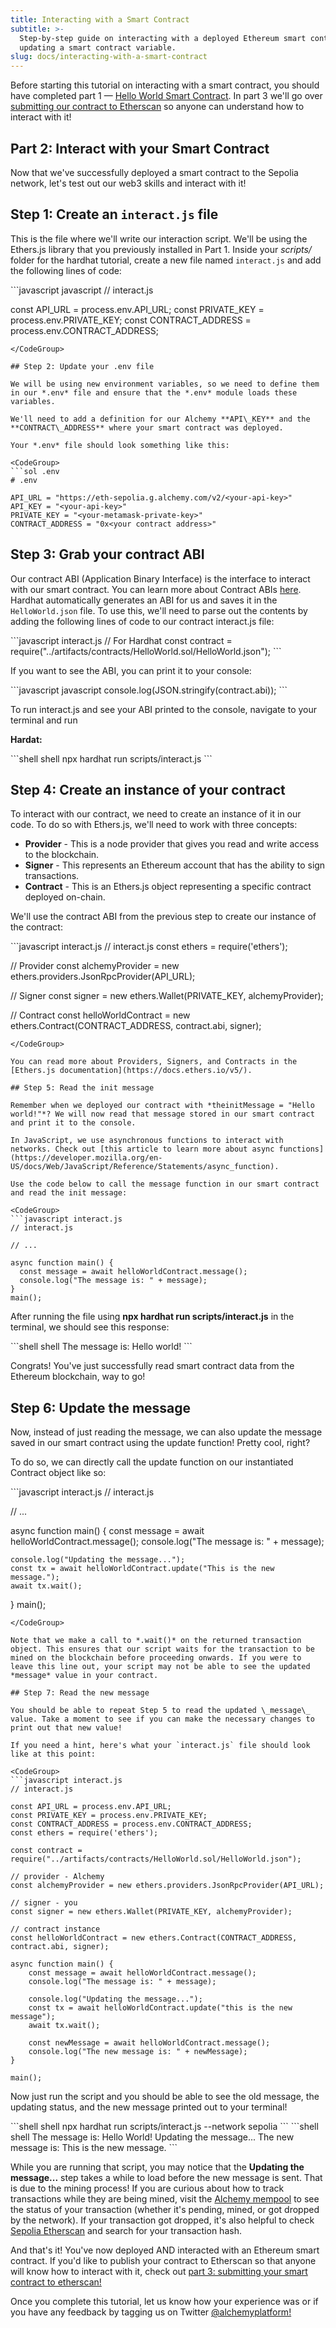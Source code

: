 ```yaml
---
title: Interacting with a Smart Contract
subtitle: >-
  Step-by-step guide on interacting with a deployed Ethereum smart contract by
  updating a smart contract variable.
slug: docs/interacting-with-a-smart-contract
---
```



Before starting this tutorial on interacting with a smart contract, you should have completed part 1 — [Hello World Smart Contract](https://alchemyenterprisegroup.readme.io/alchemy-docs/docs/hello-world-smart-contract). In part 3 we'll go over [submitting our contract to Etherscan](https://docs.alchemy.com/alchemy/tutorials/hello-world-smart-contract/submitting-your-smart-contract-to-etherscan) so anyone can understand how to interact with it!

## Part 2: Interact with your Smart Contract

Now that we've successfully deployed a smart contract to the Sepolia network, let's test out our web3 skills and interact with it!

## Step 1: Create an `interact.js` file

This is the file where we'll write our interaction script. We'll be using the Ethers.js library that you previously installed in Part 1. Inside your *scripts/* folder for the hardhat tutorial, create a new file named `interact.js` and add the following lines of code:

<CodeGroup>
  ```javascript javascript
  // interact.js

  const API_URL = process.env.API_URL;
  const PRIVATE_KEY = process.env.PRIVATE_KEY;
  const CONTRACT_ADDRESS = process.env.CONTRACT_ADDRESS;
  ```
</CodeGroup>

## Step 2: Update your .env file

We will be using new environment variables, so we need to define them in our *.env* file and ensure that the *.env* module loads these variables.

We'll need to add a definition for our Alchemy **API\_KEY** and the **CONTRACT\_ADDRESS** where your smart contract was deployed.

Your *.env* file should look something like this:

<CodeGroup>
  ```sol .env
  # .env

  API_URL = "https://eth-sepolia.g.alchemy.com/v2/<your-api-key>"
  API_KEY = "<your-api-key>"
  PRIVATE_KEY = "<your-metamask-private-key>"
  CONTRACT_ADDRESS = "0x<your contract address>"
  ```
</CodeGroup>

## Step 3: Grab your contract ABI

Our contract ABI (Application Binary Interface) is the interface to interact with our smart contract. You can learn more about Contract ABIs [here](/docs/deep-dive-into-eth_getlogs#what-are-abis). Hardhat automatically generates an ABI for us and saves it in the `HelloWorld.json` file. To use this, we'll need to parse out the contents by adding the following lines of code to our contract interact.js file:

<CodeGroup>
  ```javascript interact.js
  // For Hardhat 
  const contract = require("../artifacts/contracts/HelloWorld.sol/HelloWorld.json");
  ```
</CodeGroup>

If you want to see the ABI, you can print it to your console:

<CodeGroup>
  ```javascript javascript
  console.log(JSON.stringify(contract.abi));
  ```
</CodeGroup>

To run interact.js and see your ABI printed to the console, navigate to your terminal and run

**Hardat:**

<CodeGroup>
  ```shell shell
  npx hardhat run scripts/interact.js
  ```
</CodeGroup>

## Step 4: Create an instance of your contract

To interact with our contract, we need to create an instance of it in our code. To do so with Ethers.js, we'll need to work with three concepts:

* **Provider** - This is a node provider that gives you read and write access to the blockchain.
* **Signer** - This represents an Ethereum account that has the ability to sign transactions.
* **Contract** - This is an Ethers.js object representing a specific contract deployed on-chain.

We'll use the contract ABI from the previous step to create our instance of the contract:

<CodeGroup>
  ```javascript interact.js
  // interact.js
  const ethers = require('ethers');

  // Provider
  const alchemyProvider = new ethers.providers.JsonRpcProvider(API_URL);

  // Signer
  const signer = new ethers.Wallet(PRIVATE_KEY, alchemyProvider);

  // Contract
  const helloWorldContract = new ethers.Contract(CONTRACT_ADDRESS, contract.abi, signer);
  ```
</CodeGroup>

You can read more about Providers, Signers, and Contracts in the [Ethers.js documentation](https://docs.ethers.io/v5/).

## Step 5: Read the init message

Remember when we deployed our contract with *theinitMessage = "Hello world!"*? We will now read that message stored in our smart contract and print it to the console.

In JavaScript, we use asynchronous functions to interact with networks. Check out [this article to learn more about async functions](https://developer.mozilla.org/en-US/docs/Web/JavaScript/Reference/Statements/async_function).

Use the code below to call the message function in our smart contract and read the init message:

<CodeGroup>
  ```javascript interact.js
  // interact.js

  // ...

  async function main() {
    const message = await helloWorldContract.message();
    console.log("The message is: " + message);
  }
  main();
  ```
</CodeGroup>

After running the file using **npx hardhat run scripts/interact.js** in the terminal, we should see this response:

<CodeGroup>
  ```shell shell
  The message is: Hello world!
  ```
</CodeGroup>

Congrats! You've just successfully read smart contract data from the Ethereum blockchain, way to go!

## Step 6: Update the message

Now, instead of just reading the message, we can also update the message saved in our smart contract using the update function! Pretty cool, right?

To do so, we can directly call the update function on our instantiated Contract object like so:

<CodeGroup>
  ```javascript interact.js
  // interact.js

  // ...

  async function main() {
    const message = await helloWorldContract.message();
    console.log("The message is: " + message);
    
    console.log("Updating the message...");
    const tx = await helloWorldContract.update("This is the new message.");
    await tx.wait();
  }
  main();
  ```
</CodeGroup>

Note that we make a call to *.wait()* on the returned transaction object. This ensures that our script waits for the transaction to be mined on the blockchain before proceeding onwards. If you were to leave this line out, your script may not be able to see the updated *message* value in your contract.

## Step 7: Read the new message

You should be able to repeat Step 5 to read the updated \_message\_ value. Take a moment to see if you can make the necessary changes to print out that new value!

If you need a hint, here's what your `interact.js` file should look like at this point:

<CodeGroup>
  ```javascript interact.js
  // interact.js

  const API_URL = process.env.API_URL;
  const PRIVATE_KEY = process.env.PRIVATE_KEY;
  const CONTRACT_ADDRESS = process.env.CONTRACT_ADDRESS;
  const ethers = require('ethers');

  const contract = require("../artifacts/contracts/HelloWorld.sol/HelloWorld.json");

  // provider - Alchemy
  const alchemyProvider = new ethers.providers.JsonRpcProvider(API_URL);

  // signer - you
  const signer = new ethers.Wallet(PRIVATE_KEY, alchemyProvider);

  // contract instance
  const helloWorldContract = new ethers.Contract(CONTRACT_ADDRESS, contract.abi, signer);

  async function main() {
      const message = await helloWorldContract.message();
      console.log("The message is: " + message); 

      console.log("Updating the message...");
      const tx = await helloWorldContract.update("this is the new message");
      await tx.wait();

      const newMessage = await helloWorldContract.message();
      console.log("The new message is: " + newMessage); 
  }

  main();
  ```
</CodeGroup>

Now just run the script and you should be able to see the old message, the updating status, and the new message printed out to your terminal!

<CodeGroup>
  ```shell shell
  npx hardhat run scripts/interact.js --network sepolia
  ```
</CodeGroup>

<CodeGroup>
  ```shell shell
  The message is: Hello World!
  Updating the message...
  The new message is: This is the new message.
  ```
</CodeGroup>

While you are running that script, you may notice that the **Updating the message...** step takes a while to load before the new message is sent. That is due to the mining process! If you are curious about how to track transactions while they are being mined, visit the [Alchemy mempool](https://dashboard.alchemy.com/mempool) to see the status of your transaction (whether it's pending, mined, or got dropped by the network). If your transaction got dropped, it's also helpful to check [Sepolia Etherscan](https://sepolia.etherscan.io/) and search for your transaction hash.

And that's it! You've now deployed AND interacted with an Ethereum smart contract. If you'd like to publish your contract to Etherscan so that anyone will know how to interact with it, check out [part 3: submitting your smart contract to etherscan!](https://docs.alchemy.com/alchemy/tutorials/hello-world-smart-contract/submitting-your-smart-contract-to-etherscan)

Once you complete this tutorial, let us know how your experience was or if you have any feedback by tagging us on Twitter [@alchemyplatform!](https://twitter.com/AlchemyPlatform)
